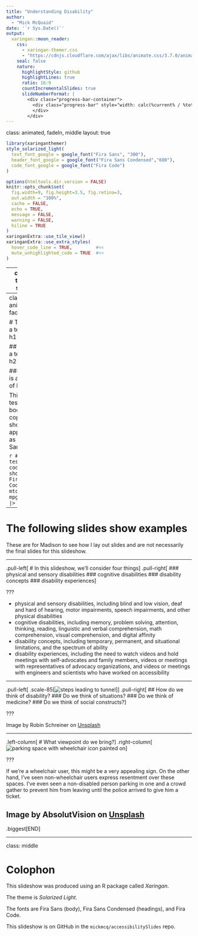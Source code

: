 ```yaml
---
title: "Understanding Disability"  
author: 
  - "Mick McQuaid"
date: '`r Sys.Date()`'
output:
  xaringan::moon_reader:
    css:
      - xaringan-themer.css
      - "https://cdnjs.cloudflare.com/ajax/libs/animate.css/3.7.0/animate.min.css"
    seal: false
    nature:
      highlightStyle: github
      highlightLines: true
      ratio: 16:9
      countIncrementalSlides: true
      slideNumberFormat: |
        <div class="progress-bar-container">
          <div class="progress-bar" style="width: calc(%current% / %total% * 100%);">
          </div>
        </div>
---
```

class: animated, fadeIn, middle
layout: true

```r
library(xaringanthemer)
style_solarized_light(
  text_font_google = google_font("Fira Sans", "300"),
  header_font_google = google_font("Fira Sans Condensed","600"),
  code_font_google = google_font("Fira Code")
)
```

<style type="text/css">

/* .remark-slide-content h1 {
  font-size: 600%;
}
*/

.remark-slide-number {
  position: inherit;
}

.remark-slide-number .progress-bar-container {
  position: absolute;
  bottom: 0;
  height: 4px;
  display: block;
  left: 0;
  right: 0;
}

.remark-slide-number .progress-bar {
  height: 100%;
  background-color: red;
}
.scale-30 img { width: 30%; height: 30%; }
.scale-40 img { width: 40%; height: 40%; }
.scale-45 img { width: 45%; height: 45%; }
.scale-60 img { width: 60%; height: 60%; }
.scale-70 img { width: 70%; height: 70%; }
.scale-75 img { width: 75%; height: 75%; }
.scale-80 img { width: 80%; height: 80%; }
.scale-85 img { width: 85%; height: 85%; }
.big { font-size: 200%; }
.bigger { font-size: 400%; }
.biggest { font-size: 600%; }
.footer {
  position: absolute;
  bottom: 10px;
}
</style>

```r
options(htmltools.dir.version = FALSE)
knitr::opts_chunk$set(
  fig.width=9, fig.height=3.5, fig.retina=3,
  out.width = "100%",
  cache = FALSE,
  echo = TRUE,
  message = FALSE, 
  warning = FALSE,
  hiline = TRUE
)
xaringanExtra::use_tile_view()
xaringanExtra::use_extra_styles(
  hover_code_line = TRUE,         #<<
  mute_unhighlighted_code = TRUE  #<<
)
```
---
class: title-slide

# Understanding Disability

### physical, sensory, cognitive, concepts, experiences

### slideshow by Mick McQuaid

.footer[This is a slideshow. Use the arrow keys to navigate.]

---
class: animated, fadeIn

# This is a test of h1

## This is a test of h2

### This is a test of h3

This is a test of body copy. It should appear as Fira Sans

```r
# This tests code. It should be Fira Code.
mtcars |>
mpg >= 20 |>
  head()
```

---

# The following slides show examples

These are for Madison to see how I lay out slides and are not necessarily the final slides for this slideshow.

---

.pull-left[
# In this slideshow, we'll consider four things
]
.pull-right[
### physical and sensory disabilities
### cognitive disabilities
### disability concepts
### disability experiences
]

???

- physical and sensory disabilities, including blind and low vision, deaf and hard of hearing, motor impairments, speech impairments, and other physical disabilities
- cognitive disabilities, including memory, problem solving, attention, thinking, reading, linguistic and verbal comprehension, math comprehension, visual comprehension, and digital affinity
- disability concepts, including temporary, permanent, and situational limitations, and the spectrum of ability
- disability experiences, including the need to watch videos and hold meetings with self-advocates and family members, videos or meetings with representatives of advocacy organizations, and videos or meetings with engineers and scientists who have worked on accessibility

---

.pull-left[
  .scale-85[![steps leading to tunnel](fiSteps.jpg)]
]
.pull-right[
## How do we think of disability?
### Do we think of situations?
### Do we think of medicine?
### Do we think of social constructs?
]

???

Image by Robin Schreiner on
[Unsplash](https://unsplash.com/photos/7y4858E8PfA?utm_source=unsplash&utm_medium=referral&utm_content=creditShareLink)

---

.left-column[
# What viewpoint do we bring?
]
.right-column[
  ![parking space with wheelchair icon painted on](fiParking.jpg)
]

???

If we're a wheelchair user, this might be a very appealing sign. On the other hand, I've seen non-wheelchair users express resentment over these spaces. I've even seen a non-disabled person parking in one and a crowd gather to prevent him from leaving until the police arrived to give him a ticket.

Image by AbsolutVision on [Unsplash](https://unsplash.com/photos/7y4858E8PfA?utm_source=unsplash&utm_medium=referral&utm_content=creditShareLink)
---

.biggest[END]

---
class: middle

# Colophon

This slideshow was produced using an R package called *Xaringan*.

The theme is *Solarized Light*.

The fonts are Fira Sans (body), Fira Sans Condensed (headings), and Fira Code.

This slideshow is on GitHub in the `mickmcq/accessibilitySlides` repo.

